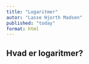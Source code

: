 ```yaml
---
title: "Logaritmer"
autor: "Lasse Hjorth Madsen"
published: "today"
format: html
---
```


## Hvad er logaritmer?
